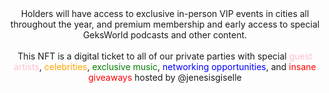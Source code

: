 
<center>
  Holders will have access to exclusive in-person VIP events in cities all
  throughout the year, and premium membership and early access to special
  GeksWorld podcasts and other content.
</center>
<br />
<center>
  This NFT is a digital ticket to all of our private parties with special <span style="color:pink">guest artists</span>, <span style="color:orange">celebrities</span>, <span style="color:green">exclusive music</span>, <span style="color:blue">networking opportunities</span>, and <span style="color:red">insane giveaways</span> hosted by <OutboundLink href="https://instagram.com/jenesisgiselle">@jenesisgiselle</OutboundLink>
</center>
